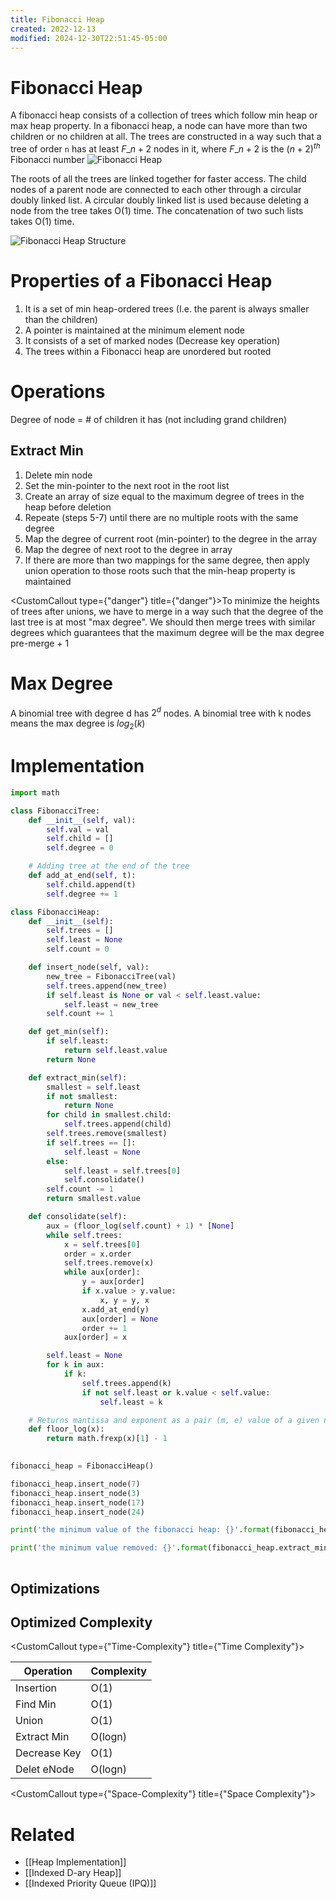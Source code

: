 ```yaml
---
title: Fibonacci Heap
created: 2022-12-13
modified: 2024-12-30T22:51:45-05:00
---
```

# Fibonacci Heap

A fibonacci heap consists of a collection of trees which follow min heap or max heap property. In a fibonacci heap, a node can have more than two children or no children at all. The trees are constructed in a way such that a tree of order `n` has at least $F\_{n+2}$ nodes in it, where $F\_{n+2}$ is the $(n+2)^{th}$ Fibonacci number
![Fibonacci Heap](https://www.programiz.com/sites/tutorial2program/files/fibonacci-heap.png "Fibonacci Heap")

The roots of all the trees are linked together for faster access.
The child nodes of a parent node are connected to each other through a circular doubly linked list. A circular doubly linked list is used because deleting a node from the tree takes O(1) time. The concatenation of two such lists takes O(1) time.

![Fibonacci Heap Structure](https://www.programiz.com/sites/tutorial2program/files/fibonacci-heap-structure.png "Fibonacci Heap Structure")

# Properties of a Fibonacci Heap

1. It is a set of min heap-ordered trees (I.e. the parent is always smaller than the children)
1. A pointer is maintained at the minimum element node
1. It consists of a set of marked nodes (Decrease key operation)
1. The trees within a Fibonacci heap are unordered but rooted

# Operations

Degree of node = # of children it has (not including grand children)

## Extract Min

1. Delete min node
1. Set the min-pointer to the next root in the root list
1. Create an array of size equal to the maximum degree of trees in the heap before deletion
1. Repeate (steps 5-7) until there are no multiple roots with the same degree
1. Map the degree of current root (min-pointer) to the degree in the array
1. Map the degree of next root to the degree in array
1. If there are more than two mappings for the same degree, then apply union operation to those roots such that the min-heap property is maintained

<CustomCallout type={"danger"} title={"danger"}>To minimize the heights of trees after unions, we have to merge in a way such that the degree of the last tree is at most "max degree". We should then merge trees with similar degrees which guarantees that the maximum degree will be the max degree pre-merge + 1</CustomCallout>

# Max Degree

A binomial tree with degree d has $2^d$ nodes.
A binomial tree with k nodes means the max degree is $log_2(k)$

# Implementation

```python
import math

class FibonacciTree:
	def __init__(self, val):
		self.val = val
		self.child = []
		self.degree = 0

	# Adding tree at the end of the tree
	def add_at_end(self, t):
		self.child.append(t)
		self.degree += 1

class FibonacciHeap:
	def __init__(self):
		self.trees = []
		self.least = None
		self.count = 0

	def insert_node(self, val):
		new_tree = FibonacciTree(val)
		self.trees.append(new_tree)
		if self.least is None or val < self.least.value:
			self.least = new_tree
		self.count += 1

	def get_min(self):
		if self.least:
			return self.least.value
		return None

	def extract_min(self):
		smallest = self.least
		if not smallest:
			return None
		for child in smallest.child:
			self.trees.append(child)
		self.trees.remove(smallest)
		if self.trees == []:
			self.least = None
		else:
			self.least = self.trees[0]
			self.consolidate()
		self.count -= 1
		return smallest.value

	def consolidate(self):
		aux = (floor_log(self.count) + 1) * [None]
		while self.trees:
			x = self.trees[0]
			order = x.order
			self.trees.remove(x)
			while aux[order]:
				y = aux[order]
				if x.value > y.value:
					x, y = y, x
				x.add_at_end(y)
				aux[order] = None
				order += 1
			aux[order] = x

		self.least = None
		for k in aux:
			if k:
				self.trees.append(k)
				if not self.least or k.value < self.value:
					self.least = k

	# Returns mantissa and exponent as a pair (m, e) value of a given number x.
	def floor_log(x):
		return math.frexp(x)[1] - 1
				

fibonacci_heap = FibonacciHeap()

fibonacci_heap.insert_node(7)
fibonacci_heap.insert_node(3)
fibonacci_heap.insert_node(17)
fibonacci_heap.insert_node(24)

print('the minimum value of the fibonacci heap: {}'.format(fibonacci_heap.get_min()))

print('the minimum value removed: {}'.format(fibonacci_heap.extract_min()))
	
```

## Optimizations

## Optimized Complexity

<CustomCallout type={"Time-Complexity"} title={"Time Complexity"}></CustomCallout>

| Operation | Complexity |
| ------------ | ---------- |
| Insertion | O(1) |
| Find Min | O(1) |
| Union | O(1) |
| Extract Min | O(logn) |
| Decrease Key | O(1) |
| Delet eNode | O(logn) |

<CustomCallout type={"Space-Complexity"} title={"Space Complexity"}></CustomCallout>

# Related

- \[[Heap Implementation]\]
- \[[Indexed D-ary Heap]\]
- \[[Indexed Priority Queue (IPQ)]\]
